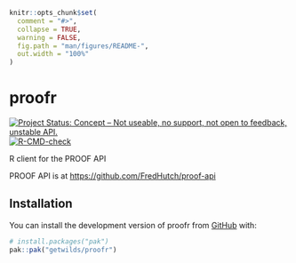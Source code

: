 <!-- README.md is generated from README.Rmd. Please edit that file -->

```r
knitr::opts_chunk$set(
  comment = "#>",
  collapse = TRUE,
  warning = FALSE,
  fig.path = "man/figures/README-",
  out.width = "100%"
)
```

# proofr

<!-- badges: start -->
[![Project Status: Concept – Not useable, no support, not open to feedback, unstable API.](https://getwilds.github.io/badges/badges/concept.svg)](https://getwilds.github.io/badges/#concept)
[![R-CMD-check](https://github.com/getwilds/proofr/actions/workflows/R-CMD-check.yaml/badge.svg)](https://github.com/getwilds/proofr/actions/workflows/R-CMD-check.yaml)
<!-- badges: end -->

R client for the PROOF API

PROOF API is at <https://github.com/FredHutch/proof-api>



## Installation

You can install the development version of proofr from [GitHub](https://github.com/) with:

```r
# install.packages("pak")
pak::pak("getwilds/proofr")
```
